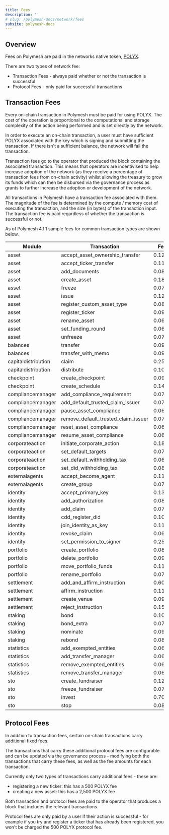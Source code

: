 ```yaml
---
title: Fees
description: ''
# slug: /polymesh-docs/network/fees
subsite: polymesh-docs
---
```


## Overview

Fees on Polymesh are paid in the networks native token, [POLYX](../polyx/).

There are two types of network fee:

- Transaction Fees - always paid whether or not the transaction is successful
- Protocol Fees - only paid for successful transactions

## Transaction Fees

Every on-chain transaction in Polymesh must be paid for using POLYX. The cost of the operation is proportional to the computational and storage complexity of the action being performed and is set directly by the network.

In order to execute an on-chain transaction, a user must have sufficient POLYX associated with the key which is signing and submitting the transaction. If there isn't a sufficient balance, the network will fail the transaction.

Transaction fees go to the operator that produced the block containing the associated transaction. This means that operators are incentivised to help increase adoption of the network (as they receive a percentage of transaction fees from on-chain activity) whilst allowing the treasury to grow its funds which can then be disbursed via the governance process as grants to further increase the adoption or development of the network.

All transactions in Polymesh have a transaction fee associated with them. The magnitude of the fee is determined by the compute / memory cost of executing the transaction, and the size (in bytes) of the transaction input. The transaction fee is paid regardless of whether the transaction is successful or not.

As of Polymesh 4.1.1 sample fees for common transaction types are shown below.

| Module              | Transaction                         | Fee    |
| ------------------- | ----------------------------------- | ------ |
| asset               | accept_asset_ownership_transfer     | 0.1205 |
| asset               | accept_ticker_transfer              | 0.1126 |
| asset               | add_documents                       | 0.0889 |
| asset               | create_asset                        | 0.1899 |
| asset               | freeze                              | 0.0705 |
| asset               | issue                               | 0.1294 |
| asset               | register_custom_asset_type          | 0.0809 |
| asset               | register_ticker                     | 0.0941 |
| asset               | rename_asset                        | 0.0696 |
| asset               | set_funding_round                   | 0.0661 |
| asset               | unfreeze                            | 0.0706 |
| balances            | transfer                            | 0.0943 |
| balances            | transfer_with_memo                  | 0.0978 |
| capitaldistribution | claim                               | 0.2562 |
| capitaldistribution | distribute                          | 0.1035 |
| checkpoint          | create_checkpoint                   | 0.0927 |
| checkpoint          | create_schedule                     | 0.1476 |
| compliancemanager   | add_compliance_requirement          | 0.0787 |
| compliancemanager   | add_default_trusted_claim_issuer    | 0.0774 |
| compliancemanager   | pause_asset_compliance              | 0.0686 |
| compliancemanager   | remove_default_trusted_claim_issuer | 0.0712 |
| compliancemanager   | reset_asset_compliance              | 0.0654 |
| compliancemanager   | resume_asset_compliance             | 0.0682 |
| corporateaction     | initiate_corporate_action           | 0.1816 |
| corporateaction     | set_default_targets                 | 0.0719 |
| corporateaction     | set_default_withholding_tax         | 0.0684 |
| corporateaction     | set_did_withholding_tax             | 0.0839 |
| externalagents      | accept_become_agent                 | 0.1107 |
| externalagents      | create_group                        | 0.0781 |
| identity            | accept_primary_key                  | 0.1332 |
| identity            | add_authorization                   | 0.0818 |
| identity            | add_claim                           | 0.0761 |
| identity            | cdd_register_did                    | 0.1003 |
| identity            | join_identity_as_key                | 0.1187 |
| identity            | revoke_claim                        | 0.0669 |
| identity            | set_permission_to_signer            | 0.2575 |
| portfolio           | create_portfolio                    | 0.0812 |
| portfolio           | delete_portfolio                    | 0.0938 |
| portfolio           | move_portfolio_funds                | 0.1110 |
| portfolio           | rename_portfolio                    | 0.0724 |
| settlement          | add_and_affirm_instruction          | 0.6079 |
| settlement          | affirm_instruction                  | 0.1115 |
| settlement          | create_venue                        | 0.0911 |
| settlement          | reject_instruction                  | 0.1559 |
| staking             | bond                                | 0.1017 |
| staking             | bond_extra                          | 0.0765 |
| staking             | nominate                            | 0.0978 |
| staking             | rebond                              | 0.0814 |
| statistics          | add_exempted_entities               | 0.0687 |
| statistics          | add_transfer_manager                | 0.0688 |
| statistics          | remove_exempted_entities            | 0.0699 |
| statistics          | remove_transfer_manager             | 0.0691 |
| sto                 | create_fundraiser                   | 0.1261 |
| sto                 | freeze_fundraiser                   | 0.0703 |
| sto                 | invest                              | 0.7040 |
| sto                 | stop                                | 0.0816 |

## Protocol Fees

In addition to transaction fees, certain on-chain transactions carry additional fixed fees.

The transactions that carry these additional protocol fees are configurable and can be updated via the governance process - modifying both the transactions that carry these fees, as well as the fee amounts for each transaction.

Currently only two types of transactions carry additional fees - these are:

- registering a new ticker: this has a 500 POLYX fee
- creating a new asset: this has a 2,500 POLYX fee

Both transaction and protocol fees are paid to the operator that produces a block that includes the relevant transactions.

Protocol fees are only paid by a user if their action is successful - for example if you try and register a ticker that has already been registered, you won't be charged the 500 POLYX protocol fee.
